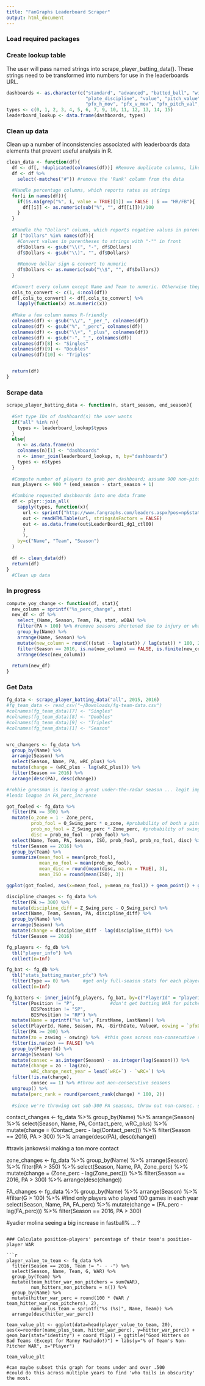 ```yaml
---
title: "FanGraphs Leaderboard Scraper"
output: html_document
---
```


### Load required packages

### Create lookup table

The user will pass named strings into scrape_player_batting_data(). These strings need to be transformed into numbers for use in the leaderboards URL.

```r
dashboards <- as.character(c("standard", "advanced", "batted_ball", "win_probability", "pitch_type",
                             "plate_discipline", "value", "pitch_value", "pfx_pitch_type", "pfx_velocity", 
                             "pfx_h_mov", "pfx_v_mov", "pfx_pitch_val","pfx_pitch_val_c", "pfx_plate_discipline"))
types <- c(0, 1, 2, 3, 4, 5, 6, 7, 9, 10, 11, 12, 13, 14, 15)
leaderboard_lookup <- data.frame(dashboards, types)
```

### Clean up data  
  
Clean up a number of inconsistencies associated with leaderboards data elements that prevent useful analysis in R.
  
```r
clean_data <- function(df){
  df <- df[, !duplicated(colnames(df))] #Remove duplicate columns, like 'PA' which is returned from multiple dashboards
  df <- df %>%
    select(-matches("#")) #remove the 'Rank' column from the data

  #Handle percentage columns, which reports rates as strings
  for(i in names(df)){
    if(is.na(grep("%", i, value = TRUE)[1]) == FALSE | i == "HR/FB"){
      df[[i]] <- as.numeric(sub("%", "", df[[i]]))/100
    }
  }
  
  #Handle the "Dollars" column, which reports negative values in parentheses and has a $ character
  if ("Dollars" %in% names(df)){
    #Convert values in parentheses to strings with "-"" in front 
    df$Dollars <- gsub("\\(", "-", df$Dollars)
    df$Dollars <- gsub("\\)", "", df$Dollars)
    
    #Remove dollar sign & convert to numeric
    df$Dollars <- as.numeric(sub("\\$", "", df$Dollars))
  }
  
  #Convert every column except Name and Team to numeric. Otherwise they are characters & don't sort properly
  cols_to_convert <- c(1, 4:ncol(df))
  df[,cols_to_convert] <- df[,cols_to_convert] %>%
    lapply(function(x) as.numeric(x))
  
  #Make a few column names R-friendly
  colnames(df) <- gsub("\\/", "_per_", colnames(df))
  colnames(df) <- gsub("%", "_perc", colnames(df))
  colnames(df) <- gsub("\\+", "_plus", colnames(df))
  colnames(df) <- gsub("-", "_", colnames(df))
  colnames(df)[8] <- "Singles"
  colnames(df)[9] <- "Doubles"
  colnames(df)[10] <- "Triples"


  return(df)
}
```


### Scrape data

```r
scrape_player_batting_data <- function(n, start_season, end_season){
  
  #Get type IDs of dashboard(s) the user wants
  if("all" %in% n){
    types <- leaderboard_lookup$types
  }
  else{
    n <- as.data.frame(n)
    colnames(n)[1] <- "dashboards"
    n <- inner_join(leaderboard_lookup, n, by="dashboards")
    types <- n$types
  }
  
  #Compute number of players to grab per dashboard; assume 900 non-pitchers per season
  num_players <- 900 * (end_season - start_season + 1)

  #Combine requested dashboards into one data frame
  df <- plyr::join_all(
    sapply(types, function(x){
      url <- sprintf("http://www.fangraphs.com/leaders.aspx?pos=np&stats=bat&lg=all&qual=0&type=%s&season=%s&month=0&season1=%s&ind=1&team=0&rost=0&age=0&filter=&players=0&page=1_%s", x, end_season, start_season, num_players)
      out <- readHTMLTable(url, stringsAsFactors = FALSE)
      out <- as.data.frame(out$LeaderBoard1_dg1_ctl00)
      }
      ),
    by=c("Name", "Team", "Season")
  )
  
  df <- clean_data(df)
  return(df)
}
  #Clean up data
```
  


### In progress

```r
compute_yoy_change <- function(df, stat){
  new_column = sprintf("%s_perc_change", stat)
  new_df <- df %>%
    select_(Name, Season, Team, PA, stat, wOBA) %>%
    filter(PA > 100) %>% #remove seasons shortened due to injury or whatever
    group_by(Name) %>%
    arrange(Name, Season) %>%
    mutate(new_column = round(((stat - lag(stat)) / lag(stat)) * 100, 2)) %>%
    filter(Season == 2016, is.na(new_column) == FALSE, is.finite(new_column) == TRUE) %>% #focus on current year; ignore rookies
    arrange(desc(new_column))
  
  return(new_df)
}

```

### Get Data

```r
fg_data <- scrape_player_batting_data("all", 2015, 2016)
#fg_team_data <- read_csv("~/Downloads/fg-team-data.csv")
#colnames(fg_team_data)[7] <- "Singles"
#colnames(fg_team_data)[8] <- "Doubles"
#colnames(fg_team_data)[9] <- "Triples"
#colnames(fg_team_data)[1] <- "Season"



```

```r
wrc_changers <- fg_data %>%
  group_by(Name) %>%
  arrange(Season) %>%
  select(Season, Name, PA, wRC_plus) %>%
  mutate(change = (wRC_plus - lag(wRC_plus))) %>%
  filter(Season == 2016) %>%
  arrange(desc(PA), desc(change))

#robbie grossman is having a great under-the-radar season ... legit improved bb% abd k%
#leads league in FA_perc_increase 
```

```r
got_fooled <- fg_data %>%
  filter(PA >= 300) %>%
  mutate(o_zone = 1 - Zone_perc,
         prob_fool = O_Swing_perc * o_zone, #probability of both a pitch outside AND a swing
         prob_no_fool = Z_Swing_perc * Zone_perc, #probability of swinging at a pitch INSIDE the zone
         disc = prob_no_fool - prob_fool) %>%  
  select(Name, Team, PA, Season, ISO, prob_fool, prob_no_fool, disc) %>%
  filter(Season == 2016) %>%
  group_by(Team) %>%
  summarize(mean_fool = mean(prob_fool),
            mean_no_fool = mean(prob_no_fool),
            mean_disc = round(mean(disc, na.rm = TRUE), 3),
            mean_ISO = round(mean(ISO), 3))

ggplot(got_fooled, aes(x=mean_fool, y=mean_no_fool)) + geom_point() + geom_text(aes(label=Team), hjust=0, vjust=0) + labs(x="Probability of Pitch Outside Zone + Swing", y="Probability of Pitch Inside Zone + Swing") + ggtitle("Team Plate Discipline, 2016 (Non-Traded Players Only)") 
```

```r
discipline_changes <- fg_data %>%
  filter(PA >= 300) %>%
  mutate(discipline_diff = Z_Swing_perc - O_Swing_perc) %>%
  select(Name, Team, Season, PA, discipline_diff) %>%
  group_by(Name) %>%
  arrange(Season) %>%
  mutate(change = discipline_diff - lag(discipline_diff)) %>%
  filter(Season == 2016)

fg_players <- fg_db %>%
  tbl("player_info") %>%
  collect(n=Inf)

fg_bat <- fg_db %>%
  tbl("stats_batting_master_pfx") %>%
  filter(Type == 0) %>%     #get only full-season stats for each player
  collect(n=Inf)

fg_batters <- inner_join(fg_players, fg_bat, by=c("PlayerId" = "playerid")) %>%
  filter(Position != "P",             #don't get batting WAR for pitchers
         BISPosition != "SP",
         BISPosition != "RP") %>%
  mutate(Name = sprintf("%s %s", FirstName, LastName)) %>%
  select(PlayerId, Name, Season, PA, -BirthDate, ValueW, oswing = `pfxO-Swing%`, zswing = `pfxZ-Swing%`, `wRC+`) %>%
  filter(PA >= 200) %>%
  mutate(zo = zswing - oswing) %>%  #this goes across non-consecutive seasons; affects folks like Corey Patterson
  filter(is.na(zo) == FALSE) %>%  
  group_by(PlayerId) %>%
  arrange(Season) %>%
  mutate(consec = as.integer(Season) - as.integer(lag(Season))) %>%
  mutate(change = zo - lag(zo),
         wRC_change_next_year = lead(`wRC+`) - `wRC+`) %>%
  filter(!is.na(change),
         consec == 1) %>% #throw out non-consecutive seasons
  ungroup() %>%
  mutate(perc_rank = round(percent_rank(change) * 100, 2))
  
  #since we're throwing out sub-300 PA seasons, throw out non-consec. seasons also
```


contact_changes <- fg_data %>%
  group_by(Name) %>%
  arrange(Season) %>%
  select(Season, Name, PA, Contact_perc, wRC_plus) %>%
  mutate(change = (Contact_perc - lag(Contact_perc))) %>%
  filter(Season == 2016, PA > 300) %>%
  arrange(desc(PA), desc(change))

#travis jankowski making a ton more contact

zone_changes <- fg_data %>%
  group_by(Name) %>%
  arrange(Season) %>%
  filter(PA > 350) %>%
  select(Season, Name, PA, Zone_perc) %>%
  mutate(change = (Zone_perc - lag(Zone_perc))) %>%
  filter(Season == 2016, PA > 300) %>%
  arrange(desc(change))
  
FA_changes <- fg_data %>%
  group_by(Name) %>%
  arrange(Season) %>%
  #filter(G > 100) %>%      #find only players who played 100 games in each year
  select(Season, Name, PA, FA_perc) %>%
  mutate(change = (FA_perc - lag(FA_perc))) %>%
  filter(Season == 2016, PA > 300)

#yadier molina seeing a big increase in fastball% ... ?

```

### Calculate position-players' percentage of their team's position-player WAR

```r
player_value_to_team <- fg_data %>%
  filter(Season == 2016, Team != "- - -") %>%
  select(Season, Name, Team, G, WAR) %>%
  group_by(Team) %>%
  mutate(team_hitter_war_non_pitchers = sum(WAR),
         num_hitters_non_pitchers = n()) %>%
  group_by(Name) %>%
  mutate(hitter_war_perc = round(100 * (WAR / team_hitter_war_non_pitchers), 2),
         name_plus_team = sprintf("%s (%s)", Name, Team)) %>%
  arrange(desc(hitter_war_perc))

team_value_plt <- ggplot(data=head(player_value_to_team, 20), aes(x=reorder(name_plus_team, hitter_war_perc), y=hitter_war_perc)) + geom_bar(stat="identity") + coord_flip() + ggtitle("Good Hitters on Bad Teams (Except for Manny Machado!)") + labs(y="% of Team's Non-Pitcher WAR", x="Player")

team_value_plt

#can maybe subset this graph for teams under and over .500
#could do this across multiple years to find 'who toils in obscurity' the most.
```
